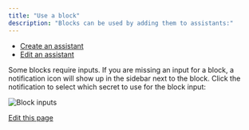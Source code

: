 ```yaml
---
title: "Use a block"
description: "Blocks can be used by adding them to assistants:"
---
```


* [Create an assistant](/hub/assistants/create-an-assistant)
* [Edit an assistant](/hub/assistants/edit-an-assistant)

Some blocks require inputs. If you are missing an input for a block, a notification icon will show up in the sidebar next to the block. Click the notification to select which secret to use for the block input:

![Block inputs](/images/hub/blocks/images/block-inputs-b26686c49eea145a875dfe46862c85e0.png)

[Edit this page](https://github.com/continuedev/continue/tree/main/docs/docs/hub/blocks/use-a-block.md)
